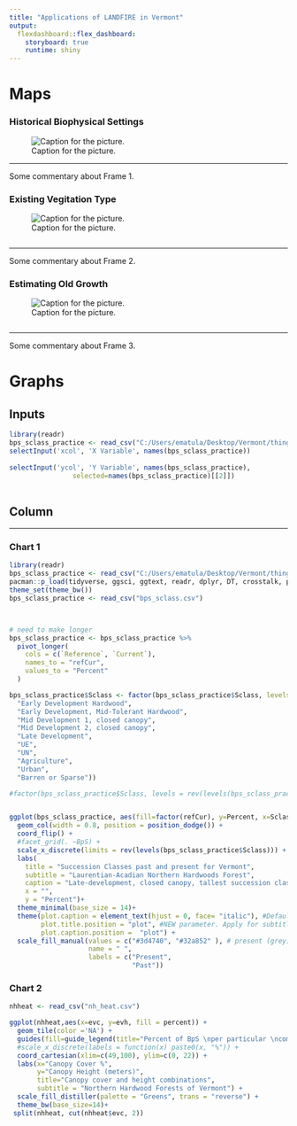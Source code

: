 ```yaml
---
title: "Applications of LANDFIRE in Vermont"
output: 
  flexdashboard::flex_dashboard:
    storyboard: true
    runtime: shiny
---
```


Maps {.storyboard}
=========================================

### Historical Biophysical Settings

![Caption for the picture.](vermont_bps.jpg)

*** 

Some commentary about Frame 1.

### Existing Vegitation Type

![Caption for the picture.](vermont_evt_group.jpg)

```r
```
*** 

Some commentary about Frame 2.

### Estimating Old Growth

![Caption for the picture.](potential_nh.jpg)

```r
```
*** 

Some commentary about Frame 3.

Graphs
=========================================
Inputs {.sidebar}
-------------------------------------
```r
library(readr)
bps_sclass_practice <- read_csv("C:/Users/ematula/Desktop/Vermont/thingy/bps_sclass.csv")
selectInput('xcol', 'X Variable', names(bps_sclass_practice))
    
selectInput('ycol', 'Y Variable', names(bps_sclass_practice),
                selected=names(bps_sclass_practice)[[2]])
    

```

Column
-----------------------------------------
---
    
### Chart 1
    
```r
library(readr)
bps_sclass_practice <- read_csv("C:/Users/ematula/Desktop/Vermont/thingy/bps_sclass.csv")
pacman::p_load(tidyverse, ggsci, ggtext, readr, dplyr, DT, crosstalk, plotly)
theme_set(theme_bw())
bps_sclass_practice <- read_csv("bps_sclass.csv")



# need to make longer
bps_sclass_practice <- bps_sclass_practice %>%
  pivot_longer(
    cols = c(`Reference`, `Current`), 
    names_to = "refCur", 
    values_to = "Percent"
  )

bps_sclass_practice$Sclass <- factor(bps_sclass_practice$Sclass, levels = c(
  "Early Development Hardwood", 
  "Early Development, Mid-Tolerant Hardwood", 
  "Mid Development 1, closed canopy", 
  "Mid Development 2, closed canopy", 
  "Late Development",
  "UE", 
  "UN", 
  "Agriculture",
  "Urban",
  "Barren or Sparse"))

#factor(bps_sclass_practice$Sclass, levels = rev(levels(bps_sclass_practice$Sclass)))


ggplot(bps_sclass_practice, aes(fill=factor(refCur), y=Percent, x=Sclass)) + 
  geom_col(width = 0.8, position = position_dodge()) +
  coord_flip() +
  #facet_grid(. ~BpS) +
  scale_x_discrete(limits = rev(levels(bps_sclass_practice$Sclass))) +
  labs(
    title = "Succession Classes past and present for Vermont",
    subtitle = "Laurentian-Acadian Northern Hardwoods Forest",
    caption = "Late-development, closed canopy, tallest succession class not present in this BpS. \nData from landfire.gov.",
    x = "",
    y = "Percent")+
  theme_minimal(base_size = 14)+
  theme(plot.caption = element_text(hjust = 0, face= "italic"), #Default is hjust=1
        plot.title.position = "plot", #NEW parameter. Apply for subtitle too.
        plot.caption.position =  "plot") +
  scale_fill_manual(values = c("#3d4740", "#32a852" ), # present (grey), historical (green)
                    name = " ", 
                    labels = c("Present",
                               "Past"))

```

### Chart 2

```r
nhheat <- read_csv("nh_heat.csv")

ggplot(nhheat,aes(x=evc, y=evh, fill = percent)) +
  geom_tile(color ='NA') +
  guides(fill=guide_legend(title="Percent of BpS \nper particular \ncombination")) +
  #scale_x_discrete(labels = function(x) paste0(x, "%")) +
  coord_cartesian(xlim=c(49,100), ylim=c(0, 22)) +
  labs(x="Canopy Cover %",
       y="Canopy Height (meters)",
       title="Canopy cover and height combinations",
       subtitle = "Northern Hardwood Forests of Vermont") +
  scale_fill_distiller(palette = "Greens", trans = "reverse") +
  theme_bw(base_size=14)+
 split(nhheat, cut(nhheat$evc, 2))
```
